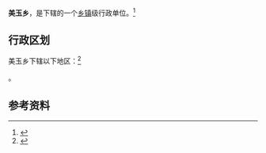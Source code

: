 {{中国乡级行政区|54/21/28/202/000}}

'''美玉乡'''，是{{PRC admin/fullname|54/21/28/202/000|3}}下辖的一个[[乡镇|乡镇]]级行政单位。<ref>{{PRC admin/ref sgc|{{PRC admin/parent|54/21/28/202/000}}}}</ref>

== 行政区划 ==

美玉乡下辖以下地区：<ref>{{PRC admin/ref sgc|54/21/28/202/000}}</ref>

{{PRC admin/children|54/21/28/202/000}}。

== 参考资料 ==

{{reflist}}

{{行政区划小作品}}
{{PRC admin/navcat|54/21/28/202/000}}